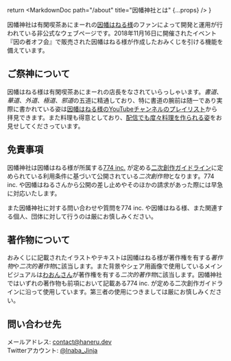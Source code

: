 
  return <MarkdownDoc path="/about" title="因幡神社とは" {...props} />
}

因幡神社は有閑喫茶あにまーれの[因幡はねる様](https://www.youtube.com/channel/UC0Owc36U9lOyi9Gx9Ic-4qg)のファンによって開発と運用が行われている非公式なウェブページです。2018年11月16日に開催されたイベント『因の者オフ会』で販売された因幡はねる様が作成したおみくじを引ける機能を備えています。

## ご祭神について

因幡はねる様は有閑喫茶あにまーれの店長をなされていらっしゃいます。_書道_、_華道_、_外道_、_極道_、*邪道*の五道に精通しており、特に書道の腕前は随一であり実際に書かれている姿は[因幡はねる様のYouTubeチャンネルのプレイリスト](https://www.youtube.com/playlist?list=PLJdGplDR39fgi-haMvzOZ9L2m1MEsw1vk)から拝見できます。また料理も得意としており、[配信でも度々料理を作られる姿](https://www.youtube.com/playlist?list=PLJdGplDR39fi5mhqhGWNl1fudZ770xZeG)をお見せしてくださっています。

## 免責事項

因幡神社は因幡はねる様が所属する[774 inc.](https://www.774.ai/) が定める[二次創作ガイドライン](https://www.774.ai/guideline)に定められている利用条件に基づいて公開されている*二次創作物*となります。774 inc. や因幡はねるさんから公開の差し止めやそのほかの請求があった際には早急に対応いたします。

また因幡神社に対する問い合わせや質問を774 inc. や因幡はねる様、また関連する個人、団体に対して行うのは厳にお慎しみください。

## 著作物について

おみくじに記載されたイラストやテキストは因幡はねる様が著作権を有する*著作物*や*二次的著作物*に該当します。また背景やシェア用画像で使用しているメインビジュアルは[わおんさん](https://www.pixiv.net/users/15725374)が著作権を有する*二次的著作物*に該当します。因幡神社ではいずれの著作物も前項において記載ある774 inc. が定める二次創作ガイドラインに沿って使用しています。第三者の使用につきましては厳にお慎しみください。

## 問い合わせ先

メールアドレス: contact@haneru.dev<br />
Twitterアカウント: [@Inaba_Jinja](https://twitter.com/Inaba_Jinja)
